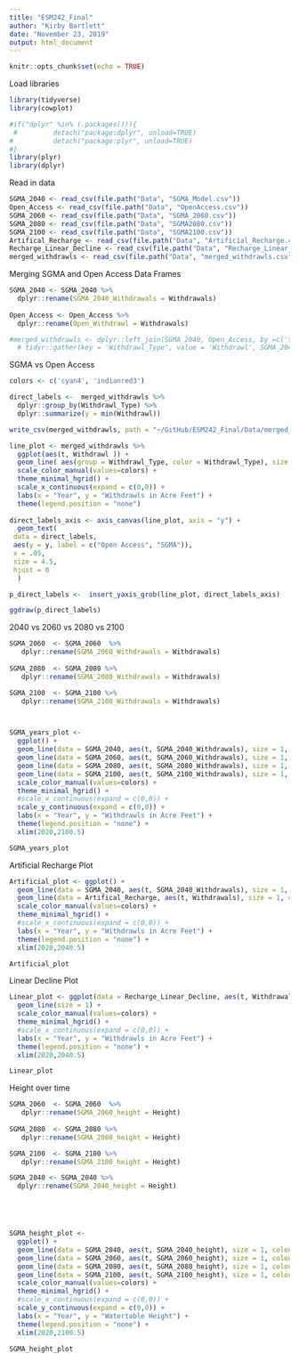 ```yaml
---
title: "ESM242_Final"
author: "Kirby Bartlett"
date: "November 23, 2019"
output: html_document
---
```


```r
knitr::opts_chunk$set(echo = TRUE)
```

Load libraries 
```r
library(tidyverse)
library(cowplot)

#if("dplyr" %in% (.packages())){
 #         detach("package:dplyr", unload=TRUE) 
#          detach("package:plyr", unload=TRUE) 
#} 
library(plyr)
library(dplyr)
```
Read in data
```r
SGMA_2040 <- read_csv(file.path("Data", "SGMA_Model.csv"))
Open_Access <- read_csv(file.path("Data", "OpenAccess.csv"))
SGMA_2060 <- read_csv(file.path("Data", "SGMA_2060.csv"))
SGMA_2080 <- read_csv(file.path("Data", "SGMA2080.csv"))
SGMA_2100 <- read_csv(file.path("Data", "SGMA2100.csv"))
Artifical_Recharge <- read_csv(file.path("Data", "Artificial_Recharge.csv"))
Recharge_Linear_Decline <- read_csv(file.path("Data", "Recharge_Linear_Decline.csv"))
merged_withdrawls <- read_csv(file.path("Data", "merged_withdrawls.csv"))
```

Merging SGMA and Open Access Data Frames 
```r

SGMA_2040 <- SGMA_2040 %>% 
  dplyr::rename(SGMA_2040_Withdrawals = Withdrawals) 
  
Open_Access <- Open_Access %>% 
  dplyr::rename(Open_Withdrawl = Withdrawals) 

#merged_withdrawls <- dplyr::left_join(SGMA_2040, Open_Access, by =c('t')) %>% 
  # tidyr::gather(key = 'Withdrawl_Type', value = 'Withdrawl', SGMA_2040_Withdrawals, Open_Withdrawl)

```


SGMA vs Open Access
```r
colors <- c('cyan4', 'indianred3')

direct_labels <-  merged_withdrawls %>% 
  dplyr::group_by(Withdrawl_Type) %>%
  dplyr::summarize(y = min(Withdrawl))

write_csv(merged_withdrawls, path = "~/GitHub/ESM242_Final/Data/merged_withdrawls.csv")

line_plot <- merged_withdrawls %>%
  ggplot(aes(t, Withdrawl )) +
  geom_line( aes(group = Withdrawl_Type, color = Withdrawl_Type), size = 1) +
  scale_color_manual(values=colors) +
  theme_minimal_hgrid() +
  scale_x_continuous(expand = c(0,0)) +
  labs(x = "Year", y = "Withdrawls in Acre Feet") +
  theme(legend.position = "none") 
  
direct_labels_axis <- axis_canvas(line_plot, axis = "y") +
  geom_text(
 data = direct_labels,
 aes(y = y, label = c("Open Access", "SGMA")),
 x = .05,
 size = 4.5,
 hjust = 0
  )

p_direct_labels <-  insert_yaxis_grob(line_plot, direct_labels_axis)

ggdraw(p_direct_labels)
```

2040 vs 2060 vs 2080 vs 2100
```r

SGMA_2060  <- SGMA_2060  %>% 
   dplyr::rename(SGMA_2060_Withdrawals = Withdrawals) 
  
SGMA_2080  <- SGMA_2080 %>% 
   dplyr::rename(SGMA_2080_Withdrawals = Withdrawals) 

SGMA_2100  <- SGMA_2100 %>% 
   dplyr::rename(SGMA_2100_Withdrawals = Withdrawals) 



SGMA_years_plot <-
  ggplot() +
  geom_line(data = SGMA_2040, aes(t, SGMA_2040_Withdrawals), size = 1, colour = 'indianred3') +
  geom_line(data = SGMA_2060, aes(t, SGMA_2060_Withdrawals), size = 1, colour = 'cyan4') +
  geom_line(data = SGMA_2080, aes(t, SGMA_2080_Withdrawals), size = 1, colour = "#F1A94E") +
  geom_line(data = SGMA_2100, aes(t, SGMA_2100_Withdrawals), size = 1, colour = "#669900") +
  scale_color_manual(values=colors) +
  theme_minimal_hgrid() +
  #scale_x_continuous(expand = c(0,0)) +
  scale_y_continuous(expand = c(0,0)) +
  labs(x = "Year", y = "Withdrawls in Acre Feet") +
  theme(legend.position = "none") +
  xlim(2020,2100.5)

SGMA_years_plot

```

Artificial Recharge Plot 
```r
Artificial_plot <- ggplot() +
  geom_line(data = SGMA_2040, aes(t, SGMA_2040_Withdrawals), size = 1, colour = 'indianred3') +
  geom_line(data = Artifical_Recharge, aes(t, Withdrawals), size = 1, colour = 'cyan4') +
  scale_color_manual(values=colors) +
  theme_minimal_hgrid() +
  #scale_x_continuous(expand = c(0,0)) +
  labs(x = "Year", y = "Withdrawls in Acre Feet") +
  theme(legend.position = "none") +
  xlim(2020,2040.5)

Artificial_plot
```

Linear Decline Plot 
```r
Linear_plot <- ggplot(data = Recharge_Linear_Decline, aes(t, Withdrawals)) +
  geom_line(size = 1) +
  scale_color_manual(values=colors) +
  theme_minimal_hgrid() +
  #scale_x_continuous(expand = c(0,0)) +
  labs(x = "Year", y = "Withdrawls in Acre Feet") +
  theme(legend.position = "none") +
  xlim(2020,2040.5)

Linear_plot 
```

Height over time 
```r

SGMA_2060  <- SGMA_2060  %>% 
   dplyr::rename(SGMA_2060_height = Height) 
  
SGMA_2080  <- SGMA_2080 %>% 
   dplyr::rename(SGMA_2080_height = Height) 

SGMA_2100  <- SGMA_2100 %>% 
   dplyr::rename(SGMA_2100_height = Height) 

SGMA_2040 <- SGMA_2040 %>% 
  dplyr::rename(SGMA_2040_height = Height) 





SGMA_height_plot <-
  ggplot() +
  geom_line(data = SGMA_2040, aes(t, SGMA_2040_height), size = 1, colour = 'indianred3') +
  geom_line(data = SGMA_2060, aes(t, SGMA_2060_height), size = 1, colour = 'cyan4') +
  geom_line(data = SGMA_2080, aes(t, SGMA_2080_height), size = 1, colour = "#F1A94E") +
  geom_line(data = SGMA_2100, aes(t, SGMA_2100_height), size = 1, colour = "#669900") +
  scale_color_manual(values=colors) +
  theme_minimal_hgrid() +
  #scale_x_continuous(expand = c(0,0)) +
  scale_y_continuous(expand = c(0,0)) +
  labs(x = "Year", y = "Watertable Height") +
  theme(legend.position = "none") +
  xlim(2020,2100.5) 

SGMA_height_plot

```

```r

```

